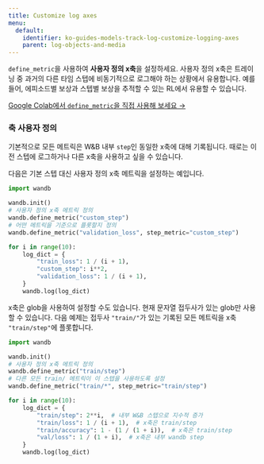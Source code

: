```yaml
---
title: Customize log axes
menu:
  default:
    identifier: ko-guides-models-track-log-customize-logging-axes
    parent: log-objects-and-media
---
```


`define_metric`을 사용하여 **사용자 정의 x축**을 설정하세요. 사용자 정의 x축은 트레이닝 중 과거의 다른 타임 스텝에 비동기적으로 로그해야 하는 상황에서 유용합니다. 예를 들어, 에피소드별 보상과 스텝별 보상을 추적할 수 있는 RL에서 유용할 수 있습니다.

[Google Colab에서 `define_metric`을 직접 사용해 보세요 →](http://wandb.me/define-metric-colab)

### 축 사용자 정의

기본적으로 모든 메트릭은 W&B 내부 `step`인 동일한 x축에 대해 기록됩니다. 때로는 이전 스텝에 로그하거나 다른 x축을 사용하고 싶을 수 있습니다.

다음은 기본 스텝 대신 사용자 정의 x축 메트릭을 설정하는 예입니다.

```python
import wandb

wandb.init()
# 사용자 정의 x축 메트릭 정의
wandb.define_metric("custom_step")
# 어떤 메트릭을 기준으로 플롯할지 정의
wandb.define_metric("validation_loss", step_metric="custom_step")

for i in range(10):
    log_dict = {
        "train_loss": 1 / (i + 1),
        "custom_step": i**2,
        "validation_loss": 1 / (i + 1),
    }
    wandb.log(log_dict)
```

x축은 glob을 사용하여 설정할 수도 있습니다. 현재 문자열 접두사가 있는 glob만 사용할 수 있습니다. 다음 예제는 접두사 `"train/"`가 있는 기록된 모든 메트릭을 x축 `"train/step"`에 플롯합니다.

```python
import wandb

wandb.init()
# 사용자 정의 x축 메트릭 정의
wandb.define_metric("train/step")
# 다른 모든 train/ 메트릭이 이 스텝을 사용하도록 설정
wandb.define_metric("train/*", step_metric="train/step")

for i in range(10):
    log_dict = {
        "train/step": 2**i,  # 내부 W&B 스텝으로 지수적 증가
        "train/loss": 1 / (i + 1),  # x축은 train/step
        "train/accuracy": 1 - (1 / (1 + i)),  # x축은 train/step
        "val/loss": 1 / (1 + i),  # x축은 내부 wandb step
    }
    wandb.log(log_dict)
```